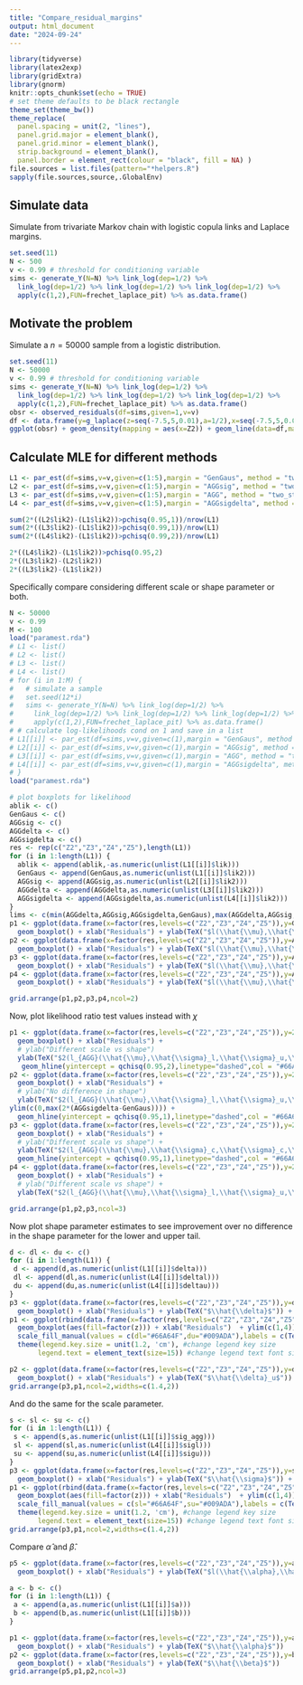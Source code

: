 ```yaml
---
title: "Compare_residual_margins"
output: html_document
date: "2024-09-24"
---
```


```r
library(tidyverse)
library(latex2exp)
library(gridExtra)
library(gnorm)
knitr::opts_chunk$set(echo = TRUE)
# set theme defaults to be black rectangle
theme_set(theme_bw())
theme_replace(
  panel.spacing = unit(2, "lines"),
  panel.grid.major = element_blank(),
  panel.grid.minor = element_blank(),
  strip.background = element_blank(),
  panel.border = element_rect(colour = "black", fill = NA) )
file.sources = list.files(pattern="*helpers.R")
sapply(file.sources,source,.GlobalEnv)
```

## Simulate data

Simulate from trivariate Markov chain with logistic copula links and Laplace margins.

```r
set.seed(11)
N <- 500
v <- 0.99 # threshold for conditioning variable
sims <- generate_Y(N=N) %>% link_log(dep=1/2) %>%
  link_log(dep=1/2) %>% link_log(dep=1/2) %>% link_log(dep=1/2) %>%
  apply(c(1,2),FUN=frechet_laplace_pit) %>% as.data.frame()
```

## Motivate the problem

Simulate a $n=50000$ sample from a logistic distribution.

```r
set.seed(11)
N <- 50000
v <- 0.99 # threshold for conditioning variable
sims <- generate_Y(N=N) %>% link_log(dep=1/2) %>%
  link_log(dep=1/2) %>% link_log(dep=1/2) %>% link_log(dep=1/2) %>%
  apply(c(1,2),FUN=frechet_laplace_pit) %>% as.data.frame()
obsr <- observed_residuals(df=sims,given=1,v=v)
df <- data.frame(y=g_laplace(z=seq(-7.5,5,0.01),a=1/2),x=seq(-7.5,5,0.01))
ggplot(obsr) + geom_density(mapping = aes(x=Z2)) + geom_line(data=df,mapping = aes(x=x,y=y),col="#C11432") + xlab(TeX("$Z_2$")) + ylab("Residual density function")
```

## Calculate MLE for different methods

```r
L1 <- par_est(df=sims,v=v,given=c(1:5),margin = "GenGaus", method = "two_step")
L2 <- par_est(df=sims,v=v,given=c(1:5),margin = "AGGsig", method = "two_step")
L3 <- par_est(df=sims,v=v,given=c(1:5),margin = "AGG", method = "two_step")
L4 <- par_est(df=sims,v=v,given=c(1:5),margin = "AGGsigdelta", method = "two_step")

sum(2*((L2$lik2)-(L1$lik2))>pchisq(0.95,1))/nrow(L1)
sum(2*((L3$lik2)-(L1$lik2))>pchisq(0.99,1))/nrow(L1)
sum(2*((L4$lik2)-(L1$lik2))>pchisq(0.99,2))/nrow(L1)

2*((L4$lik2)-(L1$lik2))>pchisq(0.95,2)
2*((L3$lik2)-(L2$lik2))
2*((L3$lik2)-(L1$lik2))

```

Specifically compare considering different scale or shape parameter or both.
```r
N <- 50000
v <- 0.99
M <- 100
load("paramest.rda")
# L1 <- list()
# L2 <- list()
# L3 <- list()
# L4 <- list()
# for (i in 1:M) {
#   # simulate a sample
#   set.seed(12*i)
#   sims <- generate_Y(N=N) %>% link_log(dep=1/2) %>%
#     link_log(dep=1/2) %>% link_log(dep=1/2) %>% link_log(dep=1/2) %>%
#     apply(c(1,2),FUN=frechet_laplace_pit) %>% as.data.frame()
# # calculate log-likelihoods cond on 1 and save in a list
# L1[[i]] <- par_est(df=sims,v=v,given=c(1),margin = "GenGaus", method = "two_step")
# L2[[i]] <- par_est(df=sims,v=v,given=c(1),margin = "AGGsig", method = "two_step")
# L3[[i]] <- par_est(df=sims,v=v,given=c(1),margin = "AGG", method = "two_step")
# L4[[i]] <- par_est(df=sims,v=v,given=c(1),margin = "AGGsigdelta", method = "two_step")
# }
load("paramest.rda")

# plot boxplots for likelihood
ablik <- c()
GenGaus <- c()
AGGsig <- c()
AGGdelta <- c()
AGGsigdelta <- c()
res <- rep(c("Z2","Z3","Z4","Z5"),length(L1))
for (i in 1:length(L1)) {
  ablik <- append(ablik,-as.numeric(unlist(L1[[i]]$lik)))
  GenGaus <- append(GenGaus,as.numeric(unlist(L1[[i]]$lik2)))
  AGGsig <- append(AGGsig,as.numeric(unlist(L2[[i]]$lik2)))  
  AGGdelta <- append(AGGdelta,as.numeric(unlist(L3[[i]]$lik2)))
  AGGsigdelta <- append(AGGsigdelta,as.numeric(unlist(L4[[i]]$lik2)))
}
lims <- c(min(AGGdelta,AGGsig,AGGsigdelta,GenGaus),max(AGGdelta,AGGsig,AGGsigdelta,GenGaus))
p1 <- ggplot(data.frame(x=factor(res,levels=c("Z2","Z3","Z4","Z5")),y=GenGaus),aes(x=x,y=y))+
  geom_boxplot() + xlab("Residuals") + ylab(TeX("$l(\\hat{\\mu},\\hat{\\sigma},\\hat{\\delta})$"))+ ylim(lims)
p2 <- ggplot(data.frame(x=factor(res,levels=c("Z2","Z3","Z4","Z5")),y=AGGsig),aes(x=x,y=y))+
  geom_boxplot() + xlab("Residuals") + ylab(TeX("$l(\\hat{\\mu},\\hat{\\sigma}_l,\\hat{\\sigma}_u,\\hat{\\delta})$")) + ylim(lims)
p3 <- ggplot(data.frame(x=factor(res,levels=c("Z2","Z3","Z4","Z5")),y=AGGdelta),aes(x=x,y=y))+
  geom_boxplot() + xlab("Residuals") + ylab(TeX("$l(\\hat{\\mu},\\hat{\\sigma},\\hat{\\delta}_l,\\hat{\\delta}_u)$"))+ ylim(lims)
p4 <- ggplot(data.frame(x=factor(res,levels=c("Z2","Z3","Z4","Z5")),y=AGGsigdelta),aes(x=x,y=y))+
  geom_boxplot() + xlab("Residuals") + ylab(TeX("$l(\\hat{\\mu},\\hat{\\sigma}_l,\\hat{\\sigma}_u,\\hat{\\delta}_l,\\hat{\\delta}_u)$")) + ylim(lims)

grid.arrange(p1,p2,p3,p4,ncol=2)
```

Now, plot likelihood ratio test values instead with $\chi$

```r
p1 <- ggplot(data.frame(x=factor(res,levels=c("Z2","Z3","Z4","Z5")),y=2*(AGGsigdelta-GenGaus)),aes(x=x,y=y))+
  geom_boxplot() + xlab("Residuals") +
  # ylab("Different scale vs shape")
  ylab(TeX("$2(l_{AGG}(\\hat{\\mu},\\hat{\\sigma}_l,\\hat{\\sigma}_u,\\hat{\\delta}_l,\\hat{\\delta}_u)-l_{GG}(\\hat{\\mu},\\hat{\\sigma},\\hat{\\delta}))$")) + ylim(c(0,max(2*(AGGsigdelta-GenGaus)))) +
   geom_hline(yintercept = qchisq(0.95,2),linetype="dashed",col = "#66A64F") +  geom_hline(yintercept = qchisq(0.99,2),linetype="dashed", col= "#FDD10A")
p2 <- ggplot(data.frame(x=factor(res,levels=c("Z2","Z3","Z4","Z5")),y=2*(AGGsig-GenGaus)),aes(x=x,y=y))+
  geom_boxplot() + xlab("Residuals") +
  # ylab("No difference in shape")
  ylab(TeX("$2(l_{AGG}(\\hat{\\mu},\\hat{\\sigma}_l,\\hat{\\sigma}_u,\\hat{\\delta}_c,\\hat{\\delta}_c)-l_{GG}(\\hat{\\mu},\\hat{\\sigma},\\hat{\\delta}))$")) +
ylim(c(0,max(2*(AGGsigdelta-GenGaus)))) +
  geom_hline(yintercept = qchisq(0.95,1),linetype="dashed",col = "#66A64F") +  geom_hline(yintercept = qchisq(0.99,1),linetype="dashed", col= "#FDD10A")
p3 <- ggplot(data.frame(x=factor(res,levels=c("Z2","Z3","Z4","Z5")),y=2*(AGGdelta-GenGaus)),aes(x=x,y=y))+
  geom_boxplot() + xlab("Residuals") +
  # ylab("Different scale vs shape") +
  ylab(TeX("$2(l_{AGG}(\\hat{\\mu},\\hat{\\sigma}_c,\\hat{\\sigma}_c,\\hat{\\delta}_l,\\hat{\\delta}_u)-l_{GG}(\\hat{\\mu},\\hat{\\sigma},\\hat{\\delta}))$")) + ylim(c(0,max(2*(AGGsigdelta-GenGaus)))) +
  geom_hline(yintercept = qchisq(0.95,1),linetype="dashed",col = "#66A64F") +  geom_hline(yintercept = qchisq(0.99,1),linetype="dashed", col= "#FDD10A")
p4 <- ggplot(data.frame(x=factor(res,levels=c("Z2","Z3","Z4","Z5")),y=2*(AGGsig-AGGdelta)),aes(x=x,y=y))+
  geom_boxplot() + xlab("Residuals") +
  # ylab("Different scale vs shape") +
  ylab(TeX("$2(l_{AGG}(\\hat{\\mu},\\hat{\\sigma}_l,\\hat{\\sigma}_u,\\hat{\\delta}_c,\\hat{\\delta}_c)-l_{AGG}(\\hat{\\mu},\\hat{\\sigma}_c,\\hat{\\sigma}_c,\\hat{\\delta}_l,\\hat{\\delta}_u))$")) 

grid.arrange(p1,p2,p3,ncol=3)
```
Now plot shape parameter estimates to see improvement over no difference in the shape parameter for the lower and upper tail.
```r
d <- dl <- du <- c()
for (i in 1:length(L1)) {
 d <- append(d,as.numeric(unlist(L1[[i]]$delta)))
 dl <- append(dl,as.numeric(unlist(L4[[i]]$deltal)))
 du <- append(du,as.numeric(unlist(L4[[i]]$deltau)))  
}
p3 <- ggplot(data.frame(x=factor(res,levels=c("Z2","Z3","Z4","Z5")),y=d),aes(x=x,y=y))+
  geom_boxplot() + xlab("Residuals") + ylab(TeX("$\\hat{\\delta}$")) + ylim(c(1,4))
p1 <- ggplot(rbind(data.frame(x=factor(res,levels=c("Z2","Z3","Z4","Z5")),y=dl,z="dl"),data.frame(x=factor(res,levels=c("Z2","Z3","Z4","Z5")),y=du,z="du")),aes(x=x,y=y))+
  geom_boxplot(aes(fill=factor(z))) + xlab("Residuals")  + ylim(c(1,4)) +
  scale_fill_manual(values = c(dl="#66A64F",du="#009ADA"),labels = c(TeX("$\\hat{\\delta}_l$"),TeX("$\\hat{\\delta}_u$"))) + labs(fill = NULL,y = NULL) +
  theme(legend.key.size = unit(1.2, 'cm'), #change legend key size
       legend.text = element_text(size=15)) #change legend text font size

p2 <- ggplot(data.frame(x=factor(res,levels=c("Z2","Z3","Z4","Z5")),y=du),aes(x=x,y=y))+
  geom_boxplot() + xlab("Residuals") + ylab(TeX("$\\hat{\\delta}_u$")) + ylim(c(1,4))
grid.arrange(p3,p1,ncol=2,widths=c(1.4,2))
```
And do the same for the scale parameter.
```r
s <- sl <- su <- c()
for (i in 1:length(L1)) {
 s <- append(s,as.numeric(unlist(L1[[i]]$sig_agg)))
 sl <- append(sl,as.numeric(unlist(L4[[i]]$sigl)))
 su <- append(su,as.numeric(unlist(L4[[i]]$sigu)))  
}
p3 <- ggplot(data.frame(x=factor(res,levels=c("Z2","Z3","Z4","Z5")),y=s),aes(x=x,y=y))+
  geom_boxplot() + xlab("Residuals") + ylab(TeX("$\\hat{\\sigma}$")) + ylim(c(1,4))
p1 <- ggplot(rbind(data.frame(x=factor(res,levels=c("Z2","Z3","Z4","Z5")),y=sl,z="sl"),data.frame(x=factor(res,levels=c("Z2","Z3","Z4","Z5")),y=su,z="su")),aes(x=x,y=y))+
  geom_boxplot(aes(fill=factor(z))) + xlab("Residuals")  + ylim(c(1,4)) +
  scale_fill_manual(values = c(sl="#66A64F",su="#009ADA"),labels = c(TeX("$\\hat{\\sigma}_l$"),TeX("$\\hat{\\sigma}_u$"))) + labs(fill = NULL,y = NULL) +
  theme(legend.key.size = unit(1.2, 'cm'), #change legend key size
       legend.text = element_text(size=15)) #change legend text font size
grid.arrange(p3,p1,ncol=2,widths=c(1.4,2))
```
Compare $\hat{\alpha}$ and $\hat{\beta}$.

```r
p5 <- ggplot(data.frame(x=factor(res,levels=c("Z2","Z3","Z4","Z5")),y=ablik),aes(x=x,y=y))+
  geom_boxplot() + xlab("Residuals") + ylab(TeX("$l(\\hat{\\alpha},\\hat{\\beta},\\hat{\\mu},\\hat{\\sigma})$"))

a <- b <- c()
for (i in 1:length(L1)) {
 a <- append(a,as.numeric(unlist(L1[[i]]$a)))
 b <- append(b,as.numeric(unlist(L1[[i]]$b)))  
}

p1 <- ggplot(data.frame(x=factor(res,levels=c("Z2","Z3","Z4","Z5")),y=a),aes(x=x,y=y))+
  geom_boxplot() + xlab("Residuals") + ylab(TeX("$\\hat{\\alpha}$"))
p2 <- ggplot(data.frame(x=factor(res,levels=c("Z2","Z3","Z4","Z5")),y=b),aes(x=x,y=y))+
  geom_boxplot() + xlab("Residuals") + ylab(TeX("$\\hat{\\beta}$")) 
grid.arrange(p5,p1,p2,ncol=3)
```

